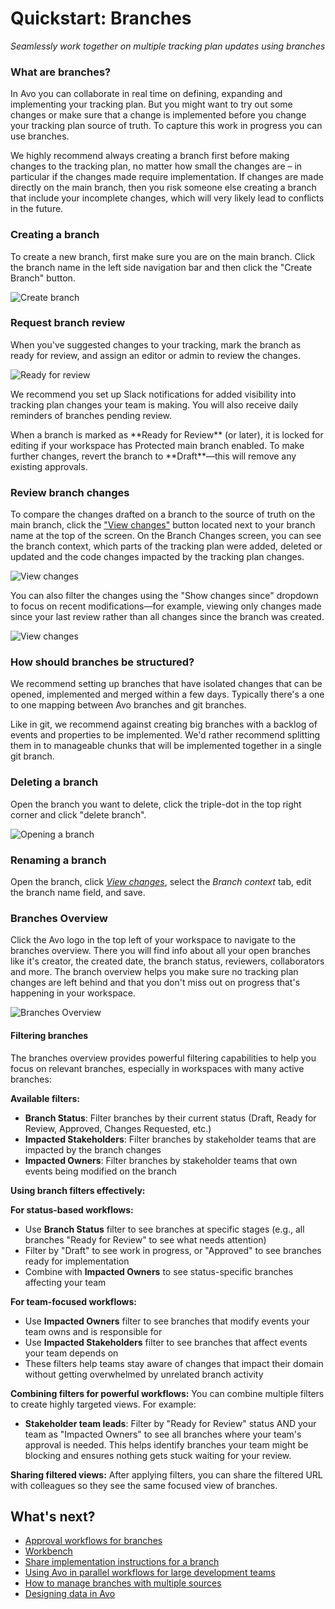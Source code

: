 
# Quickstart: Branches

_Seamlessly work together on multiple tracking plan updates using branches_

### What are branches?

In Avo you can collaborate in real time on defining, expanding and implementing your tracking plan. But you might want to try out some changes or make sure that a change is implemented before you change your tracking plan source of truth. To capture this work in progress you can use branches.

We highly recommend always creating a branch first before making changes to the tracking plan, no matter how small the changes are – in particular if the changes made require implementation. If changes are made directly on the main branch, then you risk someone else creating a branch that include your incomplete changes, which will very likely lead to conflicts in the future.

### Creating a branch

To create a new branch, first make sure you are on the main branch. Click the branch name in the left side navigation bar and then click the "Create Branch" button.

![Create branch](/images/data-design/quickstart/create-branch.png)

### Request branch review

When you've suggested changes to your tracking, mark the branch as ready for review, and assign an editor or admin to review the changes.

![Ready for review](/images/workflow/2.review/ready-for-review.png)

We recommend you set up Slack notifications for added visibility into tracking plan changes your team is making. You will also receive daily reminders of branches pending review.

<Callout type="info" emoji="🔒">
When a branch is marked as **Ready for Review** (or later), it is locked for editing if your workspace has Protected main branch enabled. To make further changes, revert the branch to **Draft**—this will remove any existing approvals.
</Callout>

### Review branch changes

To compare the changes drafted on a branch to the source of truth on the main branch, click the ["View changes"](/data-design/branches/branch-changes) button located next to your branch name at the top of the screen. On the Branch Changes screen, you can see the branch context, which parts of the tracking plan were added, deleted or updated and the code changes impacted by the tracking plan changes.

![View changes](/images/data-design/quickstart/navigate-view-changes.png)

You can also filter the changes using the "Show changes since" dropdown to focus on recent modifications—for example, viewing only changes made since your last review rather than all changes since the branch was created.

![View changes](/images/workflow/2.review/view-changes-since.png)

### How should branches be structured?

We recommend setting up branches that have isolated changes that can be opened, implemented and merged within a few days. Typically there's a one to one mapping between Avo branches and git branches.

Like in git, we recommend against creating big branches with a backlog of events and properties to be implemented. We'd rather recommend splitting them in to manageable chunks that will be implemented together in a single git branch.

### Deleting a branch

Open the branch you want to delete, click the triple-dot in the top right corner and click "delete branch".

![Opening a branch](/images/delete-branch.png)

### Renaming a branch

Open the branch, click [_View changes_](/data-design/branches/branch-changes), select the _Branch context_ tab, edit the branch name field, and save.

### Branches Overview

Click the Avo logo in the top left of your workspace to navigate to the branches overview. There you will find info about all your open branches like it's creator, the created date, the branch status, reviewers, collaborators and more. The branch overview helps you make sure no tracking plan changes are left behind and that you don't miss out on progress that's happening in your workspace.

![Branches Overview](/images/branches-overview.png)

#### Filtering branches

The branches overview provides powerful filtering capabilities to help you focus on relevant branches, especially in workspaces with many active branches:

**Available filters:**
- **Branch Status**: Filter branches by their current status (Draft, Ready for Review, Approved, Changes Requested, etc.)
- **Impacted Stakeholders**: Filter branches by stakeholder teams that are impacted by the branch changes
- **Impacted Owners**: Filter branches by stakeholder teams that own events being modified on the branch

**Using branch filters effectively:**

**For status-based workflows:**
- Use **Branch Status** filter to see branches at specific stages (e.g., all branches "Ready for Review" to see what needs attention)
- Filter by "Draft" to see work in progress, or "Approved" to see branches ready for implementation
- Combine with **Impacted Owners** to see status-specific branches affecting your team

**For team-focused workflows:**
- Use **Impacted Owners** filter to see branches that modify events your team owns and is responsible for
- Use **Impacted Stakeholders** filter to see branches that affect events your team depends on
- These filters help teams stay aware of changes that impact their domain without getting overwhelmed by unrelated branch activity

**Combining filters for powerful workflows:**
You can combine multiple filters to create highly targeted views. For example:
- **Stakeholder team leads**: Filter by "Ready for Review" status AND your team as "Impacted Owners" to see all branches where your team's approval is needed. This helps identify branches your team might be blocking and ensures nothing gets stuck waiting for your review.

**Sharing filtered views:**
After applying filters, you can share the filtered URL with colleagues so they see the same focused view of branches.

## What's next?

- [Approval workflows for branches](/data-design/branches/approval-workflows)
- [Workbench](/data-design/avo-tracking-plan/workbench)
- [Share implementation instructions for a branch](/data-design/branches/code-changes)
- [Using Avo in parallel workflows for large development teams](/implementation/avo-and-git)
- [How to manage branches with multiple sources](/data-design/multiple-sources-on-avo-branches)
- [Designing data in Avo](/data-design/start-data-design)
